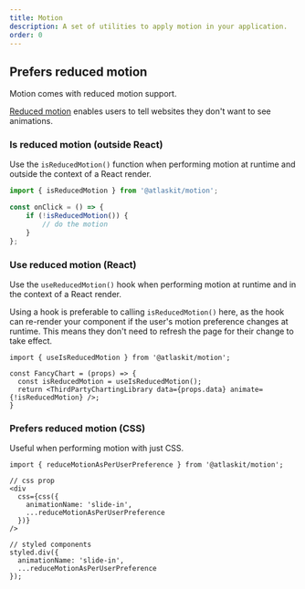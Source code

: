 ```yaml
---
title: Motion
description: A set of utilities to apply motion in your application.
order: 0
---
```


## Prefers reduced motion

Motion comes with reduced motion support.

[Reduced motion](https://developer.mozilla.org/en-US/docs/Web/CSS/@media/prefers-reduced-motion)
enables users to tell websites they don't want to see animations.

### Is reduced motion (outside React)

Use the `isReducedMotion()` function when performing motion at runtime and outside the context of a
React render.

```ts
import { isReducedMotion } from '@atlaskit/motion';

const onClick = () => {
	if (!isReducedMotion()) {
		// do the motion
	}
};
```

### Use reduced motion (React)

Use the `useReducedMotion()` hook when performing motion at runtime and in the context of a React
render.

Using a hook is preferable to calling `isReducedMotion()` here, as the hook can re-render your
component if the user's motion preference changes at runtime. This means they don't need to refresh
the page for their change to take effect.

```
import { useIsReducedMotion } from '@atlaskit/motion';

const FancyChart = (props) => {
  const isReducedMotion = useIsReducedMotion();
  return <ThirdPartyChartingLibrary data={props.data} animate={!isReducedMotion} />;
}
```

### Prefers reduced motion (CSS)

Useful when performing motion with just CSS.

```
import { reduceMotionAsPerUserPreference } from '@atlaskit/motion';

// css prop
<div
  css={css({
    animationName: 'slide-in',
    ...reduceMotionAsPerUserPreference
  })}
/>

// styled components
styled.div({
  animationName: 'slide-in',
  ...reduceMotionAsPerUserPreference
});
```
